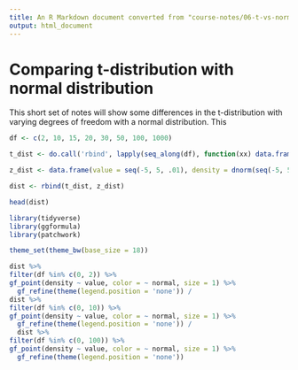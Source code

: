 ```yaml
---
title: An R Markdown document converted from "course-notes/06-t-vs-norm.ipynb"
output: html_document
---
```


# Comparing t-distribution with normal distribution

This short set of notes will show some differences in the t-distribution with varying degrees of freedom with a normal distribution. This 

```r
df <- c(2, 10, 15, 20, 30, 50, 100, 1000)

t_dist <- do.call('rbind', lapply(seq_along(df), function(xx) data.frame(value = seq(-5, 5, .01), density = dt(seq(-5, 5, .01), df = df[xx]), df = df[xx], normal = FALSE)))

z_dist <- data.frame(value = seq(-5, 5, .01), density = dnorm(seq(-5, 5, .01)), normal = TRUE, df = 0)

dist <- rbind(t_dist, z_dist)

head(dist)
```

```r
library(tidyverse)
library(ggformula)
library(patchwork)

theme_set(theme_bw(base_size = 18))

dist %>%
filter(df %in% c(0, 2)) %>%
gf_point(density ~ value, color = ~ normal, size = 1) %>%
  gf_refine(theme(legend.position = 'none')) /
dist %>%
filter(df %in% c(0, 10)) %>%
gf_point(density ~ value, color = ~ normal, size = 1) %>%
  gf_refine(theme(legend.position = 'none')) / 
  dist %>%
filter(df %in% c(0, 100)) %>%
gf_point(density ~ value, color = ~ normal, size = 1) %>%
  gf_refine(theme(legend.position = 'none'))
```

